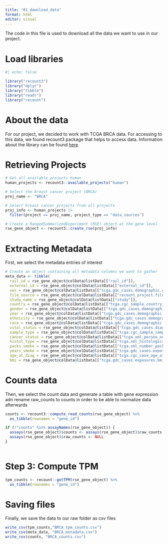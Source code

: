 ```yaml
---
title: "01_download_data"
format: html
editor: visual
---
```


The code in this file is used to download all the data we want to use in our project.

# Load libraries

```r
#| echo: false

library("recount3")
library("dplyr")
library("tibble")
library("readr")
library("recount")
```

# About the data

For our project, we decided to work with TCGA BRCA data. For accessing to this data, we found recount3 package that helps to access data. Information about the library can be found [here](https://rna.recount.bio/docs/)

# Retrieving Projects

```r
# Get all available projects human
human_projects <- recount3::available_projects("human")

# Select the breast cancer project (BRCA)
proj_name <- "BRCA"

# Select breast cancer projects from all projects
proj_info <- human_projects |>
  filter(project == proj_name, project_type == "data_sources")

# Create a RangedSummarizedExperiment (RSE) object at the gene level
rse_gene_object <- recount3::create_rse(proj_info)
```

# Extracting Metadata

First, we select the metadata entries of interest

```r
# Create an object containing all metadata columns we want to gather
meta_data <- tibble(
  rail_id = rse_gene_object@colData@listData[["rail_id"]],
  external_id = rse_gene_object@colData@listData[["external_id"]],
  sex = rse_gene_object@colData@listData[["tcga.gdc_cases.demographic.gender"]],
  file_source = rse_gene_object@colData@listData[["recount_project.file_source"]],
  study_name = rse_gene_object@colData@listData[["study"]],
  country = rse_gene_object@colData@listData[["tcga.cgc_sample_country_of_sample_procurement"]],
  gender = rse_gene_object@colData@listData[["tcga.gdc_cases.demographic.gender"]],
  year = rse_gene_object@colData@listData[["tcga.gdc_cases.demographic.year_of_birth"]],
  ethnicity = rse_gene_object@colData@listData[["tcga.gdc_cases.demographic.ethnicity"]],
  race = rse_gene_object@colData@listData[["tcga.gdc_cases.demographic.race"]],
  vital_status = rse_gene_object@colData@listData[["tcga.gdc_cases.diagnoses.vital_status"]],
  sample_type = rse_gene_object@colData@listData[["tcga.cgc_sample_sample_type"]],
  cancer_status = rse_gene_object@colData@listData[["tcga.xml_person_neoplasm_cancer_status"]],
  histol_type = rse_gene_object@colData@listData[["tcga.xml_histological_type"]],
  packs_smoke = rse_gene_object@colData@listData[["tcga.xml_number_pack_years_smoked"]],
  years_smoke = rse_gene_object@colData@listData[["tcga.gdc_cases.exposures.years_smoked"]],
  age_at_diag = rse_gene_object@colData@listData[["tcga.cgc_case_age_at_diagnosis"]],
  bmi = rse_gene_object@colData@listData[["tcga.gdc_cases.exposures.bmi"]])
```

# Counts data

Then, we select the count data and generate a table with gene expression adn rename raw_counts to counts in order to be able to normalize data afterwards

```r

counts <- recount3::compute_read_counts(rse_gene_object) %>%
  as_tibble(rownames = "gene_id")

if (!"counts" %in% assayNames(rse_gene_object)) {
  assays(rse_gene_object)$counts <- assays(rse_gene_object)$raw_counts
  assays(rse_gene_object)$raw_counts <- NULL
}
  
```

# Step 3: Compute TPM

```r

tpm_counts <- recount::getTPM(rse_gene_object) %>%
  as_tibble(rownames = "gene_id")

```

# Saving files

Finally, we save the data to our raw folder as csv files

```r
write_csv(tpm_counts,"BRCA_tpm_counts.csv")
write_csv(meta_data, "BRCA_metadata.csv")
write_csv(counts, "BRCA_counts.csv")

```
